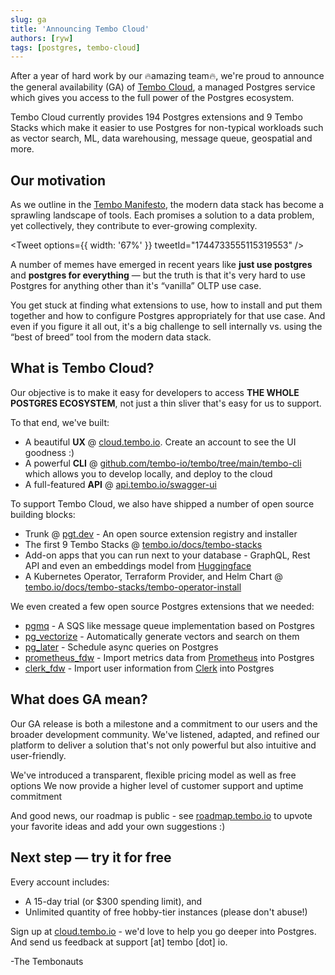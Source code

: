 ```yaml
---
slug: ga
title: 'Announcing Tembo Cloud'
authors: [ryw]
tags: [postgres, tembo-cloud]
---
```


After a year of hard work by our 🔥amazing team🔥, we're proud to announce the general availability (GA) of [Tembo Cloud](https://cloud.tembo.io), a managed Postgres service which gives you access to the full power of the Postgres ecosystem.

Tembo Cloud currently provides 194 Postgres extensions and 9 Tembo Stacks which make it easier to use Postgres for non-typical workloads such as vector search, ML, data warehousing, message queue, geospatial and more.

## Our motivation

As we outline in the [Tembo Manifesto](https://tembo.io/blog/tembo-manifesto/), the modern data stack has become a sprawling landscape of tools. Each promises a solution to a data problem, yet collectively, they contribute to ever-growing complexity.

<Tweet options={{ width: '67%' }} tweetId="1744733555115319553" />

A number of memes have emerged in recent years like **just use postgres** and **postgres for everything** — but the truth is that it's very hard to use Postgres for anything other than it's “vanilla” OLTP use case. 

You get stuck at finding what extensions to use, how to install and put them together and how to configure Postgres appropriately for that use case. And even if you figure it all out, it's a big challenge to sell internally vs. using the “best of breed” tool from the modern data stack.

## What is Tembo Cloud?

Our objective is to make it easy for developers to access **THE WHOLE POSTGRES ECOSYSTEM**, not just a thin sliver that's easy for us to support.

To that end, we've built:

* A beautiful **UX** @ [cloud.tembo.io](https://cloud.tembo.io). Create an account to see the UI goodness :)
* A powerful **CLI** @ [github.com/tembo-io/tembo/tree/main/tembo-cli](https://github.com/tembo-io/tembo/tree/main/tembo-cli) which allows you to develop locally, and deploy to the cloud 
* A full-featured **API** @ [api.tembo.io/swagger-ui](https://api.tembo.io/swagger-ui/)

To support Tembo Cloud, we also have shipped a number of open source building blocks:

* Trunk @ [pgt.dev](https://pgt.dev) - An open source extension registry and installer 
* The first 9 Tembo Stacks @ [tembo.io/docs/tembo-stacks](https://tembo.io/docs/tembo-stacks)
* Add-on apps that you can run next to your database - GraphQL, Rest API and even an embeddings model from [Huggingface](https://huggingface.co/sentence-transformers/all-MiniLM-L12-v2)
* A Kubernetes Operator, Terraform Provider, and Helm Chart @ [tembo.io/docs/tembo-stacks/tembo-operator-install](https://tembo.io/docs/tembo-stacks/tembo-operator-install)

We even created a few open source Postgres extensions that we needed:

* [pgmq](https://github.com/tembo-io/pgmq) - A SQS like message queue implementation based on Postgres
* [pg_vectorize](https://github.com/tembo-io/pg_vectorize) - Automatically generate vectors and search on them
* [pg_later](https://github.com/tembo-io/pg_later) - Schedule async queries on Postgres
* [prometheus_fdw](https://github.com/tembo-io/prometheus_fdw) - Import metrics data from [Prometheus](https://prometheus.io/) into Postgres
* [clerk_fdw](https://github.com/tembo-io/clerk_fdw) - Import user information from [Clerk](https://clerk.com/) into Postgres 

## What does GA mean?

Our GA release is both a milestone and a commitment to our users and the broader development community. We've listened, adapted, and refined our platform to deliver a solution that's not only powerful but also intuitive and user-friendly.

We've introduced a transparent, flexible pricing model as well as free options
We now provide a higher level of customer support and uptime commitment

And good news, our roadmap is public - see [roadmap.tembo.io](https://roadmap.tembo.io) to upvote your favorite ideas and add your own suggestions :)

## Next step — try it for free

Every account includes:

* A 15-day trial (or $300 spending limit), and
* Unlimited quantity of free hobby-tier instances (please don't abuse!)

Sign up at [cloud.tembo.io](https://cloud.tembo.io) - we'd love to help you go deeper into Postgres. And send us feedback at support [at] tembo [dot] io.

-The Tembonauts
